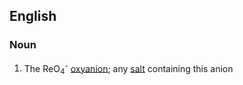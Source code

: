 ==English==

===Noun===
{{wikipedia}}
{{en-noun}}

#{{inorganic chemistry}} The ReO<sub>4</sub><sup>-</sup> [[oxyanion]]; any [[salt]] containing this anion